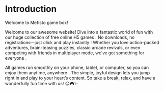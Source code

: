 # Introduction
 
Welcome to Mefisto game box!

Welcome to our awesome website! Dive into a fantastic world of fun with our huge collection of free online H5 games
. No downloads, no registrations—just click and play instantly
! Whether you love action-packed adventures, brain-teasing puzzles, classic arcade revivals, or even competing with friends in multiplayer mode, we’ve got something for everyone
.

All games run smoothly on your phone, tablet, or computer, so you can enjoy them anytime, anywhere
. The simple, joyful design lets you jump right in and play to your heart’s content. So take a break, relax, and have a wonderfully fun time with us! 😊🎮✨